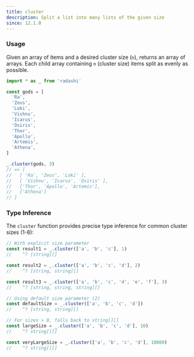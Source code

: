 ```yaml
---
title: cluster
description: Split a list into many lists of the given size
since: 12.1.0
---
```


### Usage

Given an array of items and a desired cluster size (`n`), returns an array
of arrays. Each child array containing `n` (cluster size) items
split as evenly as possible.

```ts
import * as _ from 'radashi'

const gods = [
  'Ra',
  'Zeus',
  'Loki',
  'Vishnu',
  'Icarus',
  'Osiris',
  'Thor',
  'Apollo',
  'Artemis',
  'Athena',
]

_.cluster(gods, 3)
// => [
//   [ 'Ra', 'Zeus', 'Loki' ],
//   [ 'Vishnu', 'Icarus', 'Osiris' ],
//   ['Thor', 'Apollo', 'Artemis'],
//   ['Athena']
// ]
```

### Type Inference

The `cluster` function provides precise type inference for common cluster sizes (1-8):

```ts
// With explicit size parameter
const result1 = _.cluster(['a', 'b', 'c'], 1)
//    ^? [string][]

const result2 = _.cluster(['a', 'b', 'c', 'd'], 2)
//    ^? [string, string][]

const result3 = _.cluster(['a', 'b', 'c', 'd', 'e', 'f'], 3)
//    ^? [string, string, string][]

// Using default size parameter (2)
const defaultSize = _.cluster(['a', 'b', 'c', 'd'])
//    ^? [string, string][]

// For sizes > 8, falls back to string[][]
const largeSize = _.cluster(['a', 'b', 'c', 'd'], 10)
//    ^? string[][]

const veryLargeSize = _.cluster(['a', 'b', 'c', 'd'], 10000)
//    ^? string[][]
```
